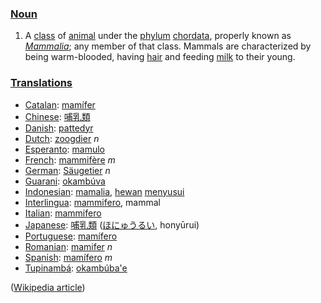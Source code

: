 ===[[Noun]]===
# A [[class]] of [[animal]] under the [[phylum]] [[chordata]], properly known as ''[[Mammalia]]''; any member of that class. Mammals are characterized by being warm-blooded, having [[hair]] and feeding [[milk]] to their young.

=== [[Translation]]s ===
*[[Catalan]]: [[mamífer]]
*[[Chinese]]: [[哺乳類]]
*[[Danish]]: [[pattedyr]]
*[[Dutch]]: [[zoogdier]] ''n''
*[[Esperanto]]: [[mamulo]]
*[[French]]: [[mammifère]] ''m''
*[[German]]: [[Säugetier]] ''n''
*[[Guarani]]: [[okambúva]]
*[[Indonesian]]: [[mamalia]], [[hewan]] [[susu|menyusui]]
*[[Interlingua]]: [[mammifero]], mammal
*[[Italian]]: [[mammifero]]
*[[Japanese]]: [[哺乳類]] ([[ほにゅうるい]], honyūrui)
*[[Portuguese]]: [[mamífero]]
*[[Romanian]]: [[mamifer]] ''n''
*[[Spanish]]: [[mamífero]] ''m''
*[[Tupinambá]]: [[okambúba'e]]

([[w:mammal|Wikipedia article]])
